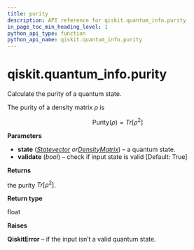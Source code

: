 ```yaml
---
title: purity
description: API reference for qiskit.quantum_info.purity
in_page_toc_min_heading_level: 1
python_api_type: function
python_api_name: qiskit.quantum_info.purity
---
```


<span id="qiskit-quantum-info-purity" />

# qiskit.quantum\_info.purity

<Function id="qiskit.quantum_info.purity" isDedicatedPage={true} github="https://github.com/qiskit/qiskit/tree/stable/0.24/qiskit/quantum_info/states/measures.py" signature="purity(state, validate=True)">
  Calculate the purity of a quantum state.

  The purity of a density matrix $\rho$ is

$$
\text{Purity}(\rho) = Tr[\rho^2]
$$

  **Parameters**

  *   **state** ([*Statevector*](qiskit.quantum_info.Statevector "qiskit.quantum_info.Statevector")  *or*[*DensityMatrix*](qiskit.quantum_info.DensityMatrix "qiskit.quantum_info.DensityMatrix")) – a quantum state.
  *   **validate** (*bool*) – check if input state is valid \[Default: True]

  **Returns**

  the purity $Tr[\rho^2]$.

  **Return type**

  float

  **Raises**

  **QiskitError** – if the input isn’t a valid quantum state.
</Function>

